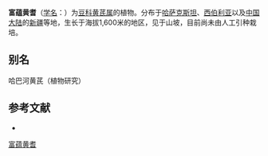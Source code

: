 {{Speciesbox
| name = 富蕴黄耆
| status = 
| status_system = 
| image =
| genus = Astragalus
| species = majevskianus
| authority = Kryl.
}}

'''富蕴黄耆'''（[[学名|学名]]：{{lang|la|''Astragalus majevskianus''}}）为[[豆科|豆科]][[黄芪属|黄芪属]]的植物。分布于[[哈萨克斯坦|哈萨克斯坦]]、[[西伯利亚|西伯利亚]]以及[[中国大陆|中国大陆]]的[[新疆|新疆]]等地，生长于海拔1,600米的地区，见于山坡，目前尚未由人工引种栽培。

== 别名 ==
哈巴河黄芪（植物研究）

== 参考文献 ==
<div class="references-small">
* {{cite web| url =http://www.bioinfo.cn/db05/KmzwSpecies.php?action=view&id=15724| title =富蕴黄耆| work =《中国高等植物数据库全库》| publisher =中国科学院微生物研究所| author =昆明植物研究所| accessdate =2009-02-24| deadurl =yes| archiveurl =https://web.archive.org/web/20160305003029/http://www.bioinfo.cn/db05/KmzwSpecies.php?action=view&id=15724| archivedate =2016-03-05}}
</div>
{{Taxonbar|from=Q10954665}}

[[Category:黄芪属|富蕴黄耆]]


{{植物小作品}}